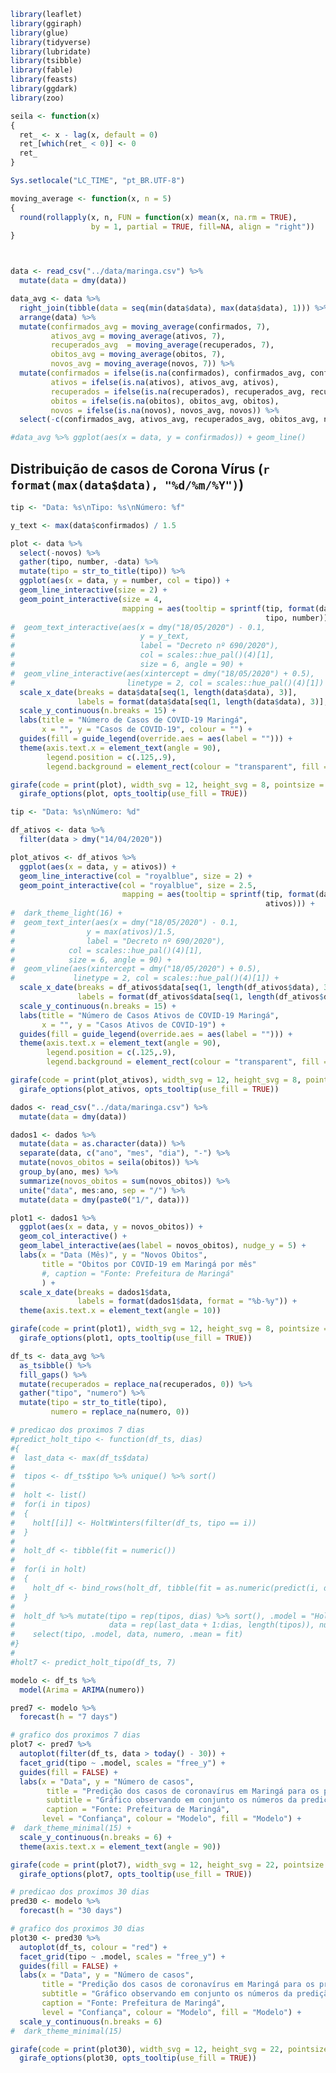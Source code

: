 ```r
library(leaflet)
library(ggiraph)
library(glue)
library(tidyverse)
library(lubridate)
library(tsibble)
library(fable)
library(feasts)
library(ggdark)
library(zoo)

seila <- function(x)
{
  ret_ <- x - lag(x, default = 0)
  ret_[which(ret_ < 0)] <- 0
  ret_
}

Sys.setlocale("LC_TIME", "pt_BR.UTF-8")

moving_average <- function(x, n = 5)
{
  round(rollapply(x, n, FUN = function(x) mean(x, na.rm = TRUE),
                  by = 1, partial = TRUE, fill=NA, align = "right"))
}



data <- read_csv("../data/maringa.csv") %>%
  mutate(data = dmy(data))

data_avg <- data %>%
  right_join(tibble(data = seq(min(data$data), max(data$data), 1))) %>%
  arrange(data) %>%
  mutate(confirmados_avg = moving_average(confirmados, 7),
         ativos_avg = moving_average(ativos, 7),
         recuperados_avg  = moving_average(recuperados, 7),
         obitos_avg = moving_average(obitos, 7),
         novos_avg = moving_average(novos, 7)) %>%
  mutate(confirmados = ifelse(is.na(confirmados), confirmados_avg, confirmados),
         ativos = ifelse(is.na(ativos), ativos_avg, ativos),
         recuperados = ifelse(is.na(recuperados), recuperados_avg, recuperados),
         obitos = ifelse(is.na(obitos), obitos_avg, obitos),
         novos = ifelse(is.na(novos), novos_avg, novos)) %>%
  select(-c(confirmados_avg, ativos_avg, recuperados_avg, obitos_avg, novos_avg))

#data_avg %>% ggplot(aes(x = data, y = confirmados)) + geom_line()
```

## Distribuição de casos de Corona Vírus (`r format(max(data$data), "%d/%m/%Y")`)
```r
tip <- "Data: %s\nTipo: %s\nNúmero: %f"

y_text <- max(data$confirmados) / 1.5

plot <- data %>%
  select(-novos) %>%
  gather(tipo, number, -data) %>%
  mutate(tipo = str_to_title(tipo)) %>%
  ggplot(aes(x = data, y = number, col = tipo)) +
  geom_line_interactive(size = 2) +
  geom_point_interactive(size = 4,
                         mapping = aes(tooltip = sprintf(tip, format(data, "%d/%m/%Y"),
                                                         tipo, number))) +
#  geom_text_interactive(aes(x = dmy("18/05/2020") - 0.1,
#                            y = y_text,
#                            label = "Decreto nº 690/2020"),
#                            col = scales::hue_pal()(4)[1],
#                            size = 6, angle = 90) +
#  geom_vline_interactive(aes(xintercept = dmy("18/05/2020") + 0.5),
#                         linetype = 2, col = scales::hue_pal()(4)[1]) +
  scale_x_date(breaks = data$data[seq(1, length(data$data), 3)],
               labels = format(data$data[seq(1, length(data$data), 3)], "%d-%b")) +
  scale_y_continuous(n.breaks = 15) +
  labs(title = "Número de Casos de COVID-19 Maringá",
       x = "", y = "Casos de COVID-19", colour = "") +
  guides(fill = guide_legend(override.aes = aes(label = ""))) +
  theme(axis.text.x = element_text(angle = 90),
        legend.position = c(.125,.9),
        legend.background = element_rect(colour = "transparent", fill = "transparent"))

girafe(code = print(plot), width_svg = 12, height_svg = 8, pointsize = 14) %>%
  girafe_options(plot, opts_tooltip(use_fill = TRUE))
```

```r
tip <- "Data: %s\nNúmero: %d"

df_ativos <- data %>%
  filter(data > dmy("14/04/2020"))

plot_ativos <- df_ativos %>%
  ggplot(aes(x = data, y = ativos)) +
  geom_line_interactive(col = "royalblue", size = 2) +
  geom_point_interactive(col = "royalblue", size = 2.5,
                         mapping = aes(tooltip = sprintf(tip, format(data, "%d/%m/%Y"),
                                                         ativos))) +
#  dark_theme_light(16) +
#  geom_text_inter(aes(x = dmy("18/05/2020") - 0.1,
#                y = max(ativos)/1.5,
#                label = "Decreto nº 690/2020"),
#            col = scales::hue_pal()(4)[1],
#            size = 6, angle = 90) +
#  geom_vline(aes(xintercept = dmy("18/05/2020") + 0.5),
#             linetype = 2, col = scales::hue_pal()(4)[1]) +
  scale_x_date(breaks = df_ativos$data[seq(1, length(df_ativos$data), 3)],
               labels = format(df_ativos$data[seq(1, length(df_ativos$data), 3)], "%d-%b")) +
  scale_y_continuous(n.breaks = 15) +
  labs(title = "Número de Casos Ativos de COVID-19 Maringá",
       x = "", y = "Casos Ativos de COVID-19") +
  guides(fill = guide_legend(override.aes = aes(label = ""))) +
  theme(axis.text.x = element_text(angle = 90),
        legend.position = c(.125,.9),
        legend.background = element_rect(colour = "transparent", fill = "transparent"))

girafe(code = print(plot_ativos), width_svg = 12, height_svg = 8, pointsize = 14) %>%
  girafe_options(plot_ativos, opts_tooltip(use_fill = TRUE))

```

```r
dados <- read_csv("../data/maringa.csv") %>%
  mutate(data = dmy(data))

dados1 <- dados %>%
  mutate(data = as.character(data)) %>%
  separate(data, c("ano", "mes", "dia"), "-") %>%
  mutate(novos_obitos = seila(obitos)) %>%
  group_by(ano, mes) %>%
  summarize(novos_obitos = sum(novos_obitos)) %>%
  unite("data", mes:ano, sep = "/") %>%
  mutate(data = dmy(paste0("1/", data))) 

plot1 <- dados1 %>%
  ggplot(aes(x = data, y = novos_obitos)) +
  geom_col_interactive() +
  geom_label_interactive(aes(label = novos_obitos), nudge_y = 5) +
  labs(x = "Data (Mês)", y = "Novos Obitos",
       title = "Obitos por COVID-19 em Maringá por mês"
       #, caption = "Fonte: Prefeitura de Maringá"
       ) +
  scale_x_date(breaks = dados1$data,
               labels = format(dados1$data, format = "%b-%y")) +
  theme(axis.text.x = element_text(angle = 10))

girafe(code = print(plot1), width_svg = 12, height_svg = 8, pointsize = 14) %>%
  girafe_options(plot1, opts_tooltip(use_fill = TRUE))
```
<!--
```r
dados %>% mutate(obitos_novos = seila(obitos)) %>%
  ggplot(aes(x = data, y = obitos_novos)) +
  #geom_col(data = dados1, mapping = aes(x = data, y = novos_obitos)) +
  geom_line() +
  scale_x_date(breaks = dados1$data,
               labels = format(dados1$data, format = "%b/%Y")) +
  labs(x = "", y = "Novos Óbitos Diarios")
```
-->


```r
df_ts <- data_avg %>%
  as_tsibble() %>%
  fill_gaps() %>%
  mutate(recuperados = replace_na(recuperados, 0)) %>%
  gather("tipo", "numero") %>%
  mutate(tipo = str_to_title(tipo),
         numero = replace_na(numero, 0))

# predicao dos proximos 7 dias
#predict_holt_tipo <- function(df_ts, dias)
#{
#  last_data <- max(df_ts$data)
#  
#  tipos <- df_ts$tipo %>% unique() %>% sort()
#  
#  holt <- list()
#  for(i in tipos)
#  {
#    holt[[i]] <- HoltWinters(filter(df_ts, tipo == i))
#  }
#  
#  holt_df <- tibble(fit = numeric())
#  
#  for(i in holt)
#  {
#    holt_df <- bind_rows(holt_df, tibble(fit = as.numeric(predict(i, dias))))
#  }
#  
#  holt_df %>% mutate(tipo = rep(tipos, dias) %>% sort(), .model = "Holt-Winters",
#                     data = rep(last_data + 1:dias, length(tipos)), numero = NA) %>%
#    select(tipo, .model, data, numero, .mean = fit)
#}
#
#holt7 <- predict_holt_tipo(df_ts, 7)

modelo <- df_ts %>%
  model(Arima = ARIMA(numero))

pred7 <- modelo %>%
  forecast(h = "7 days")

# grafico dos proximos 7 dias
plot7 <- pred7 %>%
  autoplot(filter(df_ts, data > today() - 30)) +
  facet_grid(tipo ~ .model, scales = "free_y") +
  guides(fill = FALSE) +
  labs(x = "Data", y = "Número de casos",
        title = "Predição dos casos de coronavírus em Maringá para os próximos sete dias",
        subtitle = "Gráfico observando em conjunto os números da predição dos próximos sete dias e dos 30 dias anteriores",
        caption = "Fonte: Prefeitura de Maringá",
       level = "Confiança", colour = "Modelo", fill = "Modelo") +
#  dark_theme_minimal(15) +
  scale_y_continuous(n.breaks = 6) +
  theme(axis.text.x = element_text(angle = 90))

girafe(code = print(plot7), width_svg = 12, height_svg = 22, pointsize = 14) %>%
  girafe_options(plot7, opts_tooltip(use_fill = TRUE))
```

```r
# predicao dos proximos 30 dias
pred30 <- modelo %>%
  forecast(h = "30 days")

# grafico dos proximos 30 dias
plot30 <- pred30 %>%
  autoplot(df_ts, colour = "red") +
  facet_grid(tipo ~ .model, scales = "free_y") +
  guides(fill = FALSE) +
  labs(x = "Data", y = "Número de casos",
       title = "Predição dos casos de coronavírus em Maringá para os próximos trinta dias",
       subtitle = "Gráfico observando em conjunto os números da predição dos próximos trinta dias e os números de casos anteriores",
       caption = "Fonte: Prefeitura de Maringá",
       level = "Confiança", colour = "Modelo", fill = "Modelo") +
  scale_y_continuous(n.breaks = 6)
#  dark_theme_minimal(15)

girafe(code = print(plot30), width_svg = 12, height_svg = 22, pointsize = 14) %>%
  girafe_options(plot30, opts_tooltip(use_fill = TRUE))
```
